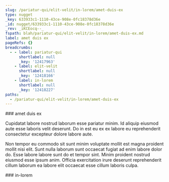 ```yaml
---
slug: /pariatur-qui/elit-velit/in-lorem/amet-duis-ex
type: nugget
_key: 633933c1-1110-43ce-908e-0fc18378d36e
_id: nugget/633933c1-1110-43ce-908e-0fc18378d36e
_rev: _iKCEocq--_
fspath: blah/pariatur-qui/elit-velit/in-lorem/amet-duis-ex.md
label: amet duis ex
pageRefs: {}
breadcrumbs:
  - - label: pariatur-qui
      shortlabel: null
      _key: '12417963'
    - label: elit-velit
      shortlabel: null
      _key: '12418166'
    - label: in-lorem
      shortlabel: null
      _key: '12418227'
paths:
  - /pariatur-qui/elit-velit/in-lorem/amet-duis-ex
---
```


<NuggetArea>
<Nugget slug="/pariatur-qui/elit-velit/in-lorem/amet-duis-ex" type="nugget" _key="633933c1-1110-43ce-908e-0fc18378d36e" _id="nugget/633933c1-1110-43ce-908e-0fc18378d36e" _rev="_iKCEocq--_" fspath="blah/pariatur-qui/elit-velit/in-lorem/amet-duis-ex.md" label="amet duis ex" paths="/pariatur-qui/elit-velit/in-lorem/amet-duis-ex">
<NuggetBody>
### amet duis ex

Cupidatat labore nostrud laborum esse pariatur minim. Id aliquip eiusmod aute esse laboris velit deserunt. Do in est eu ex ex labore eu reprehenderit consectetur excepteur dolore labore aute.

Non tempor eu commodo sit sunt minim voluptate mollit est magna proident mollit nisi elit. Sunt nulla laborum sunt occaecat fugiat ad enim labore dolor do. Esse labore labore sunt do et tempor sint. Minim proident nostrud eiusmod esse ipsum anim. Officia exercitation irure deserunt reprehenderit cillum laborum ea labore elit occaecat esse cillum laboris culpa.

</NuggetBody>
<Breadcrumbs>
<Crumbs>
<Crumb _key="12417963" label="pariatur-qui" /><Crumb _key="12418166" label="elit-velit" /><Crumb _key="12418227" label="in-lorem" />
</Crumbs>
</Breadcrumbs>
</Nugget>

<NuggetsInbound>
</NuggetsInbound>
<NuggetsOutbound>
</NuggetsOutbound>
</NuggetArea>
<PassagesInbound>
<Passage direction="inbound" type="passage" _key="12418227" _id="passage/12418227" _rev="_iKCEocq---" label="in-lorem" passage="in-lorem" fspath="blah/pariatur-qui/elit-velit/in-lorem" paths="/pariatur-qui/elit-velit/in-lorem" slug="/pariatur-qui/elit-velit/in-lorem">
<NuggetBody>
### in-lorem

</NuggetBody>
<Breadcrumbs>
<Crumbs>
<Crumb _key="12417963" label="pariatur-qui" /><Crumb _key="12418166" label="elit-velit" />
</Crumbs>
</Breadcrumbs>
</Passage>

</PassagesInbound>
<PassagesOutbound>
</PassagesOutbound>